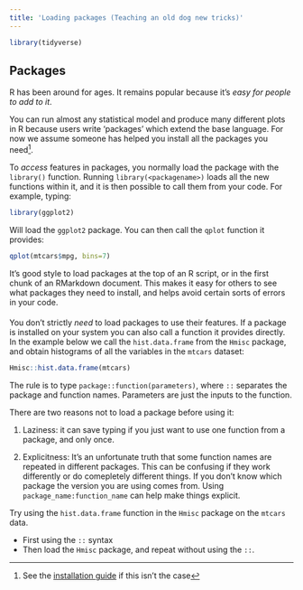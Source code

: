 ```yaml
---
title: 'Loading packages (Teaching an old dog new tricks)'
---
```


```r
library(tidyverse)
```

## Packages {- #packages}

R has been around for ages. It remains popular because it's _easy for people to
add to it_.

You can run almost any statistical model and produce many different plots in R
because users write 'packages' which extend the base language. For now we assume
someone has helped you install all the packages you need^[See the
[installation guide](installation.html) if this isn't the case].

To _access_ features in packages, you normally load the package with the
`library()` function. Running `library(<packagename>)` loads all the new
functions within it, and it is then possible to call them from your code. For
example, typing:

```r
library(ggplot2)
```

Will load the `ggplot2` package. You can then call the `qplot` function it
provides:

```r
qplot(mtcars$mpg, bins=7)
```

:::{.tip}

It's good style to load packages at the top of an R script, or in the first
chunk of an RMarkdown document. This makes it easy for others to see what
packages they need to install, and helps avoid certain sorts of errors in your
code.

:::

#### {- #package-namespacing}

You don't strictly _need_ to load packages to use their features. If a package
is installed on your system you can also call a function it provides directly.
In the example below we call the `hist.data.frame` from the `Hmisc` package, and
obtain histograms of all the variables in the `mtcars` dataset:

```r
Hmisc::hist.data.frame(mtcars)
```

The rule is to type `package::function(parameters)`, where `::` separates the
package and function names. Parameters are just the inputs to the function.

There are two reasons not to load a package before using it:

1. Laziness: it can save typing if you just want to use one function from a
   package, and only once.

2. Explicitness: It's an unfortunate truth that some function names are repeated
   in different packages. This can be confusing if they work differently or do
   comepletely different things. If you don't know which package the version you
   are using comes from. Using `package_name:function_name` can help make things
   explicit.

:::{.exercise}

Try using the `hist.data.frame` function in the `Hmisc` package on the `mtcars`
data.

-   First using the `::` syntax
-   Then load the `Hmisc` package, and repeat without using the `::`.

:::
